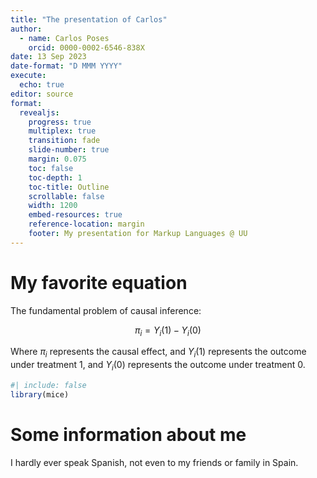 ```yaml
---
title: "The presentation of Carlos"
author: 
  - name: Carlos Poses
    orcid: 0000-0002-6546-838X
date: 13 Sep 2023
date-format: "D MMM YYYY"
execute: 
  echo: true
editor: source
format: 
  revealjs:
    progress: true
    multiplex: true
    transition: fade
    slide-number: true
    margin: 0.075
    toc: false
    toc-depth: 1
    toc-title: Outline
    scrollable: false
    width: 1200
    embed-resources: true
    reference-location: margin
    footer: My presentation for Markup Languages @ UU
---
```


# My favorite equation

The fundamental problem of causal inference:

$$\pi_i = Y_i(1) - Y_i(0)$$

Where $\pi_i$ represents the causal effect, and $Y_i(1)$ represents the outcome under treatment 1, and $Y_i(0)$ represents the outcome under treatment 0. 

```r
#| include: false
library(mice)
```

# Some information about me

I hardly ever speak Spanish, not even to my friends or family in Spain.

